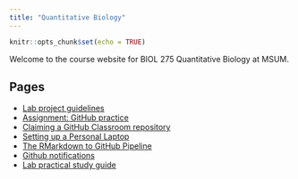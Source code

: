 ```yaml
---
title: "Quantitative Biology"
---
```


```r
knitr::opts_chunk$set(echo = TRUE)
```

Welcome to the course website for BIOL 275 Quantitative Biology at MSUM.

## Pages

- [Lab project guidelines](lab_project.html)
- [Assignment: GitHub practice](github_practice.html)
- [Claiming a GitHub Classroom repository](claim_repo.html)
- [Setting up a Personal Laptop](laptop_setup.html)
- [The RMarkdown to GitHub Pipeline](rmd_pipeline.html)
- [Github notifications](github_notifications.html)
- [Lab practical study guide](lab_practical.html)
